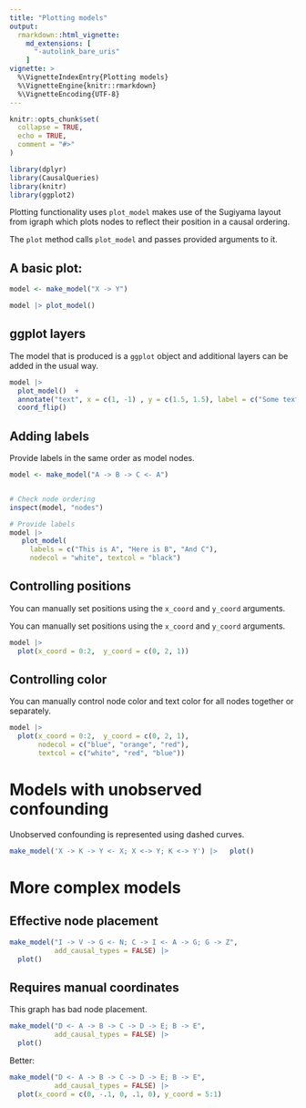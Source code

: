 ```yaml
---
title: "Plotting models"
output: 
  rmarkdown::html_vignette:
    md_extensions: [ 
      "-autolink_bare_uris" 
    ]
vignette: >
  %\VignetteIndexEntry{Plotting models}
  %\VignetteEngine{knitr::rmarkdown}
  %\VignetteEncoding{UTF-8}
---
```


```r
knitr::opts_chunk$set(
  collapse = TRUE,
  echo = TRUE,
  comment = "#>"
)

```

```r
library(dplyr)
library(CausalQueries)
library(knitr)
library(ggplot2)

```


Plotting functionality uses `plot_model` makes use of the Sugiyama layout from igraph which plots nodes to reflect their position in a causal ordering. 

The `plot` method calls `plot_model` and passes provided arguments to it.

## A basic plot:

```r
model <- make_model("X -> Y")

model |> plot_model()
```

## ggplot layers

The model that is produced is a `ggplot` object and additional layers can be added in the usual way.

```r
model |> 
  plot_model()  + 
  annotate("text", x = c(1, -1) , y = c(1.5, 1.5), label = c("Some text", "Some more text")) + 
  coord_flip()
```


## Adding labels

Provide labels in the same order as model nodes. 

```r
model <- make_model("A -> B -> C <- A") 


# Check node ordering
inspect(model, "nodes")

# Provide labels
model |>
   plot_model(
     labels = c("This is A", "Here is B", "And C"),
     nodecol = "white", textcol = "black")
```

## Controlling  positions

You can manually set positions using the `x_coord` and `y_coord` arguments.

You can manually set positions using the `x_coord` and `y_coord` arguments.

```r
model |> 
  plot(x_coord = 0:2,  y_coord = c(0, 2, 1))
```


## Controlling  color

You can manually control node color and text color for all nodes together or separately.

```r
model |> 
  plot(x_coord = 0:2,  y_coord = c(0, 2, 1), 
       nodecol = c("blue", "orange", "red"),
       textcol = c("white", "red", "blue"))
```

# Models with unobserved confounding

Unobserved confounding is represented using dashed curves.


```r
make_model('X -> K -> Y <- X; X <-> Y; K <-> Y') |>   plot()
```

# More complex models

## Effective node placement

```r
make_model("I -> V -> G <- N; C -> I <- A -> G; G -> Z",
           add_causal_types = FALSE) |> 
  plot() 
```


## Requires manual coordinates

This graph has bad node placement.

```r
make_model("D <- A -> B -> C -> D -> E; B -> E",
           add_causal_types = FALSE) |> 
  plot() 
```

Better:

```r
make_model("D <- A -> B -> C -> D -> E; B -> E",
           add_causal_types = FALSE) |>  
  plot(x_coord = c(0, -.1, 0, .1, 0), y_coord = 5:1) 

```



